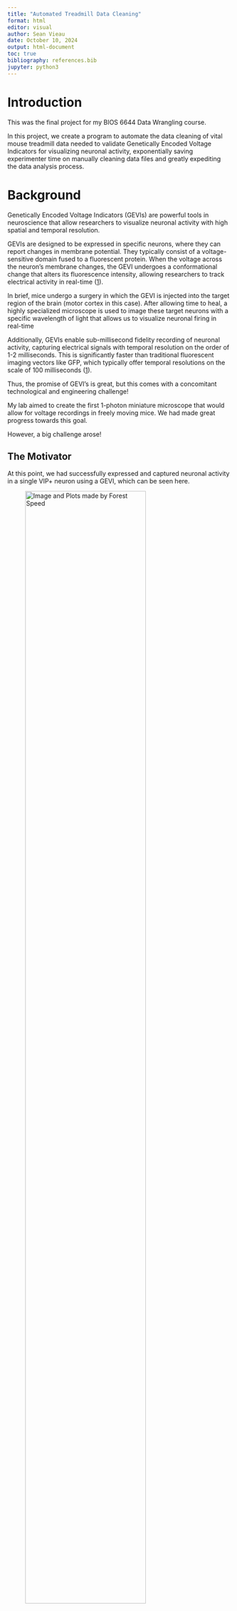 ```yaml
---
title: "Automated Treadmill Data Cleaning" 
format: html
editor: visual 
author: Sean Vieau 
date: October 10, 2024 
output: html-document 
toc: true
bibliography: references.bib 
jupyter: python3
---
```


# Introduction

This was the final project for my BIOS 6644 Data Wrangling course.

In this project, we create a program to automate the data cleaning of vital mouse treadmill data needed to validate Genetically Encoded Voltage Indicators for visualizing neuronal activity, exponentially saving experimenter time on manually cleaning data files and greatly expediting the data analysis process.

# Background

Genetically Encoded Voltage Indicators (GEVIs) are powerful tools in neuroscience that allow researchers to visualize neuronal activity with high spatial and temporal resolution.

GEVIs are designed to be expressed in specific neurons, where they can report changes in membrane potential. They typically consist of a voltage-sensitive domain fused to a fluorescent protein. When the voltage across the neuron's membrane changes, the GEVI undergoes a conformational change that alters its fluorescence intensity, allowing researchers to track electrical activity in real-time ([1](https://bmcbiol.biomedcentral.com/articles/10.1186/s12915-019-0682-0?form=MG0AV3)).

In brief, mice undergo a surgery in which the GEVI is injected into the target region of the brain (motor cortex in this case). After allowing time to heal, a highly specialized microscope is used to image these target neurons with a specific wavelength of light that allows us to visualize neuronal firing in real-time

Additionally, GEVIs enable sub-millisecond fidelity recording of neuronal activity, capturing electrical signals with temporal resolution on the order of 1-2 milliseconds. This is significantly faster than traditional fluorescent imaging vectors like GFP, which typically offer temporal resolutions on the scale of 100 milliseconds ([1](https://bmcbiol.biomedcentral.com/articles/10.1186/s12915-019-0682-0?form=MG0AV3)).

Thus, the promise of GEVI's is great, but this comes with a concomitant technological and engineering challenge!

My lab aimed to create the first 1-photon miniature microscope that would allow for voltage recordings in freely moving mice. We had made great progress towards this goal.

However, a big challenge arose!

## The Motivator

At this point, we had successfully expressed and captured neuronal activity in a single VIP+ neuron using a GEVI, which can be seen here.

![Image and Plots made by Forest Speed](images/First_GEVI_Neuron.png){width="80%"}

However, we now needed to validate these signals against a control. That is, we needed to prove that we were capturing real voltage signals.

One approach to this problem was to perform voltage imaging with a GEVI in the motor cortex and correlate that activity to a physiological indicator of movement - mice walking on a treadmill. The idea is simple: If we were capturing true voltage signals, we would see spikes every time the mice walked.

Thus, we created a paradigm where we could image mice while they walked on a treadmill. (This experimental set-up would also allow for further experiments down the road of particular interest to my lab, such as documenting the relationships between inhibitory interneurons during locomotion).

This experimental set up can be seen here.

::: {style="text-align: center;"}
![](images/Mouse_on_Treadmill.png){width="65%"}
:::

## The Problem

We had successfully created a paradigm where we could perform voltage imaging on freely moving mice. However, the data we were receiving would have to be cleaned before we could do anything with it!

Specifically the recording on the treadmill was beginning before the recording on the camera. This resulted in treadmill files that were capturing data when the camera was turned off at both at the beginning and end of each treadmill file.

This can be visualized here.

::: {style="text-align: center;"}
![](images/Treadmill_Data.png){width="65%"}
:::

Thus, the treadmill data would have to be cleaned in order for the treadmill and camera recordings to be synchronized with each other.

# Planning The Code

With the background and motivation for the program detailed, we can now move to the code itself.

## Outline

As can be seen in the previous image, the recording software for the camera was detecting the timepoint that the camera was turned on as a change from 0 to \~3 Volts. This is the timestamp that we will use to sychronize the treadmill data with the camera recordings.

To do so, we need all of the treadmill recordings to have this timepoint where the camera switches from 0 to 3 Volts as timestamp 0.00 seconds.

This will also have to be done en masse, to clean as many treadmill files as needed simultaneously.

### Pseudo Code

Thus, the pseudo code for the program is laid out as follows:

1.  Iterate through all the treadmill.xlsx’s in a specified folder.

2.  In each treadmill.xlsx:

    1.  Delete every second row (since these are empty rows)

    2.  Check the second column of the treadmill.xlsx (which detects when the Camera was turned on)

    3.  Only consider rows where the camera was turned on (i.e. the "Camera On/Off" value \> 3)

    4.  Consider the first row as time stamp 0.

    5.  From that point on, all remaining time stamps will be shifted by x seconds, where x is the timestamp where the camera was turned on.

    6.  Save the .xlsx in a new folder with the exact same file name but appended with the suffix “\_cleaned.xlsx”.

This process can be visualized below.

::: {style="text-align: center;"}
![](images/Pseudo_Code_Visualized.png){width="120%"}
:::

# Developing the Program

First we will define our import statements.

```python
# Import statements
import pandas as pd
import matplotlib.pyplot as plt
import os
```

And then import an example treadmill.xlsx file

```python
# Define column names
col_names = ["Treadmill Position (V)", "Camera On/Off", "Time (sec)"]

# Import treadmill data as a pd df, set column names to col_names
treadmill = pd.read_excel(r"C:\Users\sviea\Documents\Portfolio\Data_Wrangling\Treadmill_Data_Cleaning\Treadmill Files Uncleaned\121523_RC1_Pace_1.xlsx", names = col_names)

# Examine the df
treadmill
```

### Removing Empty Rows

As mentioned previously, every other row of these files is blank. Let's drop those NaN values.

```python
# Drop NaN values
treadmill = treadmill.dropna()
treadmill
```

Looks good.

### Filtering to When Camera was On

Now let's filter down to only time points when the camera was turned on.

```python
# Slice the treadmill df so it only includes values where the camera was turned on (i.e. value > 3)
treadmill = treadmill[treadmill["Camera On/Off"] > 3]
treadmill
```

We can see that we now only have observations where the 2nd column contains values greater than 3 (i.e. the camera was turned ON).

### Resetting First Time Point to Zero

```python
#| warning: false
#| message: false

# Set the first Time (sec) value to 0
time_start = treadmill["Time (sec)"].iloc[0]

# Delete all Time (sec) values by the starting time
treadmill["Time (sec)"] = treadmill["Time (sec)"] - time_start
treadmill
```

## Converting Treadmill Position from Volts to Degrees

It might easier to deal with/conceptualize the treadmill position as degrees of a circle instead of volts in the future. That way we can calculate distance over time later using the radius of the circle.

For reference, the magnetic encoder that the treadmill is attached to captures position in volts, which can be converted directly into degrees of a circle.

![](images/Encoder_Rotation.png){fig-align="center" width="50%"}

Let's make that conversion now instead of later.

```python
#| warning: false
#| message: false
#| 
# The highest value for Treadmill Position (in Volts) gets designated as 360 degrees, or the end of the circle
circle_360 = treadmill["Treadmill Position (V)"].max() # Set 360 as the max value for Treadmill Position (V) 
one_volt = 360 / circle_360 # One volt is therefore (360 / the max value for Treadmill Position (V)) degrees (e.g., if the max was 5 volts, then 360 / 5 = 72 degrees, or 1 volt = 72 degrees)

# Create a new column that is the Volts * how many degrees one volt is equal to
treadmill["Treadmill Position (degree)"] = treadmill["Treadmill Position (V)"] * one_volt
treadmill
```

Looks good. This treadmill file is now fully cleaned.

## Saving the Cleaned Data

We will want to save each treadmill file after it is cleaned.

For thorough record keeping, let's create a subfolder within the folder that the treadmill.xlsx files are found within and store the cleaned files there.

```python
# Name the new folder "Cleaned Treadmill Files", and place it within the folder that the uncleaned treadmill files will all be kept in
new_folder = r"C:\Users\sviea\Documents\Portfolio\Data_Wrangling\Treadmill_Data_Cleaning\Treadmill Files Uncleaned\Cleaned Treadmill Files"

# Make the new folder
os.makedirs(new_folder, exist_ok=True)

# Save the cleaned file to this new folder as an excel file
output_file = os.path.join(new_folder, "Cleaned 1.xlsx")
treadmill.to_excel(output_file, index=False)
```

## Create a Function

We just wrote code to import, clean, and save a single treadmill.xlsx file.

For the final product, we need to make a program that walks through every uncleaned treadmill file in a folder and cleans it.

To that end, we need to convert the file-cleaning-and-saving steps into a single function, that we can then apply to multiple files en masse.

```python
# Making a function to clean a single treadmill.xlsx file
def treadmill_cleaner(file_path, save_location):
    '''
    This function cleans a single treadmill.xlsx file
    And saves it in the save_location folder
    '''
    
    #Import the File
    col_names = ["Treadmill Position (V)", "Camera On/Off", "Time (sec)"] # Define column names
    treadmill = pd.read_excel(file_path, names = col_names) # Import treadmill data as a pd df, set column names to col_names

    # Clean the File
    treadmill = treadmill.dropna() # Drop NaN values
    treadmill = treadmill[treadmill["Camera On/Off"] > 3] # Slice the treadmill df so it only includes values where the camera was turned on (i.e. value > 3)
    time_start = treadmill["Time (sec)"].iloc[0] # Set the first Time (sec) value to 0
    treadmill["Time (sec)"] = treadmill["Time (sec)"] - time_start # Delete all Time (sec) values by the starting time
    circle_360 = treadmill["Treadmill Position (V)"].max() # Set 360 as the max value for Treadmill Position (V) 
    one_volt = 360 / circle_360 # One volt is therefore (360 / the max value for Treadmill Position (V)) degrees (e.g., if the max was 5 volts, then 360 / 5 = 72 degrees, or 1 volt = 72 degrees)
    treadmill["Treadmill Position (degree)"] = treadmill["Treadmill Position (V)"] * one_volt
    
    # Save the Cleaned File
    output_file = os.path.join(save_location, filename) # Generates the name of the output file (save location + file_name)
    base_name, extension = os.path.splitext(output_file) # Separates the file name to be "file_name" and ".xlsx" (modified from ChatGPT)
    cleaned_path = f"{base_name}_cleaned{extension}" # Creates a new file name that is "file_name_cleaned.xlsx" (modified from ChatGPT)
    treadmill.to_excel(cleaned_path, index=False) # Saves the file and appends "_cleaned" to the end of it
```

# The Final Program

Now that we have the file cleaning and saving steps embedded within a single function, we can apply this function to clean either:

-   A single treadmill file
-   An entire folder with as many treadmill files as need cleaning!

## Clean a Single Treadmill File

If we want to run the program to clean a single file, we can run the code below.

```python
# Change file paths as needed below
filename = "121523_RC1_Pace_1.xlsx" # Change this to what you want the last part of the file name to be!
file_path = r"C:\Users\sviea\Documents\Portfolio\Data_Wrangling\Treadmill_Data_Cleaning\Treadmill Files Uncleaned\121523_RC1_Pace_1.xlsx" # Change this to the file path of the treadmill file you want to clean
save_location = r"C:\Users\sviea\Documents\Portfolio\Data_Wrangling\Treadmill_Data_Cleaning\Treadmill Files Uncleaned\Cleaned Treadmill Files" #Change this to the name of the folder you want to save in
os.makedirs(save_location, exist_ok=True)  # Makes the save_location as a new folder, skips if it already exists

# Run the program to clean a single treadmill file
treadmill_cleaner(file_path, save_location)
```

## Clean an Entire Folder Containing Raw Treadmill Files

If we want to clean a folder containing multiple treadmill files, we can run the chunk below.

```python
# This program walks through every file in a designated folder and applies the above treadmill_cleaner() function to each file, saving the cleaned file in the same subfolder

#__Enter the file path to the folder containing treadmill files here!!!!!__
directory = r"C:\Users\sviea\Documents\Portfolio\Data_Wrangling\Treadmill_Data_Cleaning\Treadmill Files Uncleaned" 

##### Create the save location as a new folder (if needed)
# Names the save location as the folder containing treadmill files 
# + "\Cleaned Treadmill Files"
save_location = f"{directory}" + "\Cleaned Treadmill Files" 
# Makes the save_location as a new folder, skips if it already exists
os.makedirs(save_location, exist_ok=True)  
print("Save location is:", save_location)

##### Walk through every file in the directory and apply the treadmill_cleaner() function
try: # Made this a try statement so it does not apply to subfolders
    for filename in os.listdir(directory):
        print("File name is:", filename)
        filepath = os.path.join(directory, filename)
        print("File path is:", filepath)
        treadmill_cleaner(filepath, save_location)
except PermissionError:  # Skips subfolders (and anything else really, will throw an error if you have the .xlsx file open!)
    print("File is a folder -  skipping")
```

**We just cleaned 6 files in a matter of seconds. That would have taken the better part of an hour to do by hand!**

## Checking the Output

For good measure, let's check the output of the first and last file we cleaned.

```python
# Check first file
file_1 = pd.read_excel(r"C:\Users\sviea\Documents\Portfolio\Data_Wrangling\Treadmill_Data_Cleaning\Treadmill Files Uncleaned\Cleaned Treadmill Files\121523_RC1_Pace_1_cleaned.xlsx")
file_1
```

```python
# Check last file
file_6 = pd.read_excel(r"C:\Users\sviea\Documents\Portfolio\Data_Wrangling\Treadmill_Data_Cleaning\Treadmill Files Uncleaned\Cleaned Treadmill Files\121523_RC1_Pace_6_cleaned.xlsx")
file_6
```

Looks great!

# References

[@bando2019]
